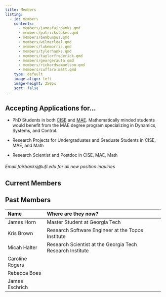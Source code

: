 ```yaml
---
title: Members
listing: 
  - id: members
    contents: 
      - members/jamesfairbanks.qmd
      - members/patrickstokes.qmd
      - members/benbumpus.qmd
      - members/wilmerleal.qmd
      - members/lukemorris.qmd
      - members/tylerhanks.qmd
      - members/taylorfrederick.qmd
      - members/georgerauta.qmd
      - members/richardsamuelson.qmd
      - members/cuffaro.matt.qmd
    type: default
    image-align: left
    image-height: 250px
    sort: false
---
```

## Accepting Applications for...

* PhD Students in both [CISE](https://www.cise.ufl.edu/academics/graduate/phd/) and [MAE](https://mae.ufl.edu/students/graduate/degree-programs-requirements/). Mathematically minded students would benefit from the MAE degree program specializing in Dynamics, Systems, and Control.

* Research Projects for Undergraduates and Graduate Students in CISE, MAE, and Math

* Research Scientist and Postdoc in CISE, MAE, Math

###### Email fairbanksj@ufl.edu for all new position inquiries

## Current Members

:::{#members}
:::

## Past Members

|  Name | Where are they now?|
|:------|:-------------------|
|James Horn      |Master Student at Georgia Tech        |
|Kris Brown      |Research Software Engineer at the Topos Institute|
|Micah Halter    |Research Scientist at the Georgia Tech Research Institute|
|Caroline Rogers |               |
|Rebecca Boes    |               |
|James Eschrich  |               |



